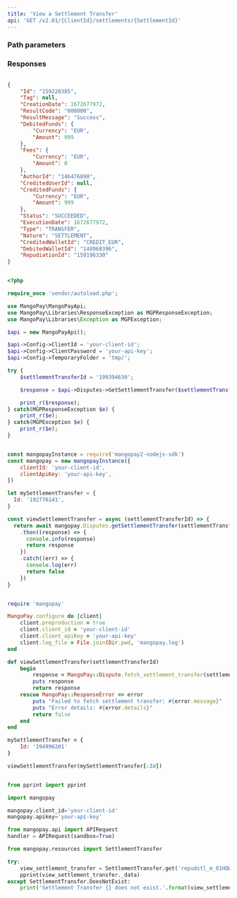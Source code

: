 ```yaml
---
title: 'View a Settlement Transfer'  
api: 'GET /v2.01/{ClientId}/settlements/{SettlementId}'  
---
```


  

### Path parameters  

<SettlementId />  

### Responses  

<AccordionGroup><Accordion title="200 - ">  

<IdResponse />  

<TagResponse />  

<CreationDateResponse />  

<ResultCodeResponse />  

<ResultMessageResponse />  

<DebitedFunds6Response />  

<Fees5Response />  

<AuthorIdResponse />  

<CreditedUserIdResponse />  

<CreditedFunds5Response />  

<Status2Response />  

<ExecutionDateResponse />  

<TypeResponse />  

<NatureResponse />  

<CreditedWalletId2Response />  

<DebitedWalletIdResponse />  

<RepudiationIdResponse /></Accordion></AccordionGroup>  

<ResponseExample>  

```json 200 -   

{
    "Id": "159220385",
    "Tag": null,
    "CreationDate": 1672677972,
    "ResultCode": "000000",
    "ResultMessage": "Success",
    "DebitedFunds": {
        "Currency": "EUR",
        "Amount": 999
    },
    "Fees": {
        "Currency": "EUR",
        "Amount": 0
    },
    "AuthorId": "146476890",
    "CreditedUserId": null,
    "CreditedFunds": {
        "Currency": "EUR",
        "Amount": 999
    },
    "Status": "SUCCEEDED",
    "ExecutionDate": 1672677972,
    "Type": "TRANSFER",
    "Nature": "SETTLEMENT",
    "CreditedWalletId": "CREDIT_EUR",
    "DebitedWalletId": "148968396",
    "RepudiationId": "159196330"
}  

 ```  

</ResponseExample>  

<RequestExample>  
  
```php PHP  

<?php 

require_once 'vendor/autoload.php';

use MangoPay\MangoPayApi;
use MangoPay\Libraries\ResponseException as MGPResponseException;
use MangoPay\Libraries\Exception as MGPException;

$api = new MangoPayApi();

$api->Config->ClientId = 'your-client-id';
$api->Config->ClientPassword = 'your-api-key';
$api->Config->TemporaryFolder = 'tmp/';

try {
    $settlementTransferId = '199394630';

    $response = $api->Disputes->GetSettlementTransfer($settlementTransferId);

    print_r($response);
} catch(MGPResponseException $e) {
    print_r($e);
} catch(MGPException $e) {
    print_r($e);
}  
```  

  
```javascript NodeJS  

const mangopayInstance = require('mangopay2-nodejs-sdk')
const mangopay = new mangopayInstance({
    clientId: 'your-client-id',
    clientApiKey: 'your-api-key',
})

let mySettlementTransfer = {
  Id: '192776141',
}

const viewSettlementTransfer = async (settlementTransferId) => {
  return await mangopay.Disputes.getSettlementTransfer(settlementTransferId)
    .then((response) => {
      console.info(response)
      return response
    })
    .catch((err) => {
      console.log(err)
      return false
    })
}  
```  

  
```ruby Ruby  

require 'mangopay'

MangoPay.configure do |client|
    client.preproduction = true
    client.client_id = 'your-client-id'
    client.client_apiKey = 'your-api-key'
    client.log_file = File.join(Dir.pwd, 'mangopay.log')
end

def viewSettlementTransfer(settlementTransferId)
    begin
        response = MangoPay::Dispute.fetch_settlement_transfer(settlementTransferId)
        puts response
        return response
    rescue MangoPay::ResponseError => error
        puts "Failed to fetch settlement transfer: #{error.message}"
        puts "Error details: #{error.details}"
        return false
    end
end

mySettlementTransfer = {
    Id: '194996201'
}

viewSettlementTransfer(mySettlementTransfer[:Id])  
```  

  
```python Python  

from pprint import pprint

import mangopay

mangopay.client_id='your-client-id'
mangopay.apikey='your-api-key'

from mangopay.api import APIRequest
handler = APIRequest(sandbox=True)

from mangopay.resources import SettlementTransfer

try:
    view_settlement_transfer = SettlementTransfer.get('repudstl_m_01HQWXSKCQHTNN45341N23GHPT')
    pprint(view_settlement_transfer._data)
except SettlementTransfer.DoesNotExist:
    print('Settlement Transfer {} does not exist.'.format(view_settlement_transfer))  
```  

  
</RequestExample>